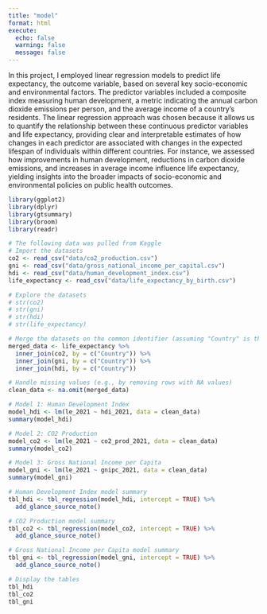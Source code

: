 ```yaml
---
title: "model"
format: html
execute: 
  echo: false
  warning: false
  message: false
---
```

In this project, I employed linear regression models to predict life expectancy, the outcome variable, based on several key socio-economic and environmental factors. The predictor variables included a composite index measuring human development, a metric indicating the annual carbon dioxide emissions per person, and the average income of a country's residents. The linear regression approach was chosen because it allows us to quantify the relationship between these continuous predictor variables and life expectancy, providing clear and interpretable estimates of how changes in each predictor are associated with changes in the expected lifespan of individuals within different countries. For instance, we assessed how improvements in human development, reductions in carbon dioxide emissions, and increases in average income influence life expectancy, yielding insights into the broader impacts of socio-economic and environmental policies on public health outcomes.
```r
library(ggplot2)
library(dplyr)
library(gtsummary)
library(broom)
library(readr)

# The following data was pulled from Kaggle
# Import the datasets
co2 <- read_csv("data/co2_production.csv")
gni <- read_csv("data/gross_national_income_per_capital.csv")
hdi <- read_csv("data/human_development_index.csv")
life_expectancy <- read_csv("data/life_expectancy_by_birth.csv")

# Explore the datasets
# str(co2)
# str(gni)
# str(hdi)
# str(life_expectancy)

# Merge the datasets on the common identifier (assuming "Country" is the common columns)
merged_data <- life_expectancy %>%
  inner_join(co2, by = c("Country")) %>%
  inner_join(gni, by = c("Country")) %>%
  inner_join(hdi, by = c("Country"))

# Handle missing values (e.g., by removing rows with NA values)
clean_data <- na.omit(merged_data)

# Model 1: Human Development Index
model_hdi <- lm(le_2021 ~ hdi_2021, data = clean_data)
summary(model_hdi)

# Model 2: CO2 Production
model_co2 <- lm(le_2021 ~ co2_prod_2021, data = clean_data)
summary(model_co2)

# Model 3: Gross National Income per Capita
model_gni <- lm(le_2021 ~ gnipc_2021, data = clean_data)
summary(model_gni)

# Human Development Index model summary
tbl_hdi <- tbl_regression(model_hdi, intercept = TRUE) %>%
  add_glance_source_note()

# CO2 Production model summary
tbl_co2 <- tbl_regression(model_co2, intercept = TRUE) %>%
  add_glance_source_note()

# Gross National Income per Capita model summary
tbl_gni <- tbl_regression(model_gni, intercept = TRUE) %>%
  add_glance_source_note()

# Display the tables
tbl_hdi
tbl_co2
tbl_gni
```

\begin{equation}
\text{Life Expectancy} = \beta_0 + \beta_1 \times \text{Human Development Index} + \epsilon
\end{equation}

\begin{equation}
\text{Life Expectancy} = \beta_0 + \beta_1 \times \text{CO2 Production} + \epsilon
\end{equation}

\begin{equation}
\text{Life Expectancy} = \beta_0 + \beta_1 \times \text{Gross National Income per Capita} + \epsilon
\end{equation}
